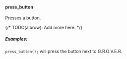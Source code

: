 #### press_button

Presses a button.

{/* TODO(albrow): Add more here. */}

##### Examples:

`press_button();` will press the button next to G.R.O.V.E.R.
